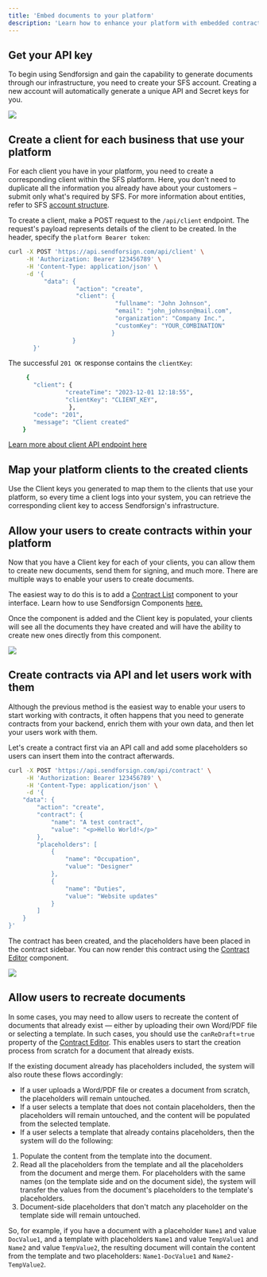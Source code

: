 ```yaml
---
title: 'Embed documents to your platform'
description: 'Learn how to enhance your platform with embedded contracts.'
---
```


## Get your API key

To begin using Sendforsign and gain the capability to generate documents through our infrastructure, 
you need to create your SFS account. Creating a new account will automatically generate a unique API and Secret keys for you.

<Frame caption="API key">
  <img src="/usecase/img/1.png" />
</Frame>

## Create a client for each business that use your platform

For each client you have in your platform, you need to create a corresponding client within the 
SFS platform. Here, you don't need to duplicate all the information you already have about your 
customers – submit only what's required by SFS. For more information about entities, refer to 
SFS [account structure](/api-reference/structure).

To create a client, make a POST request to the `/api/client` endpoint. 
The request's payload represents details of the client to be created. In the header, specify the `platform Bearer token`:

```bash cURL
curl -X POST 'https://api.sendforsign.com/api/client' \
     -H 'Authorization: Bearer 123456789' \
     -H 'Content-Type: application/json' \
     -d '{ 
		  "data": {
				   "action": "create",
				   "client": {
							  "fullname": "John Johnson",
							  "email": "john_johnson@mail.com",
							  "organization": "Company Inc.",
							  "customKey": "YOUR_COMBINATION"
						     }
				  }
       }'
```

The successful `201 OK` response contains the `clientKey`:

```bash JSON
     {
       "client": {
                "createTime": "2023-12-01 12:18:55",
                "clientKey": "CLIENT_KEY",
                 },
       "code": "201",
       "message": "Client created"
    }
```

[Learn more about client API endpoint here](/api-reference/client/create)

## Map your platform clients to the created clients

Use the Client keys you generated to map them to the clients that use your platform, 
so every time a client logs into your system, you can retrieve the corresponding client key 
to access Sendforsign's infrastructure.

## Allow your users to create contracts within your platform

Now that you have a Client key for each of your clients, you can allow them to create new documents, 
send them for signing, and much more. There are multiple ways to enable your users to create documents.

The easiest way to do this is to add a [Contract List](/sdk/components/contractlist) component to your interface. Learn how to use 
Sendforsign Components [here.](/sdk/introsdk)

Once the component is added and the Client key is populated, your clients will see all the documents they have 
created and will have the ability to create new ones directly from this component.

<Frame caption="Contract List">
  <img src="/sdk/img/list.png" />
</Frame>

## Create contracts via API and let users work with them

Although the previous method is the easiest way to enable your users to start working with contracts,
it often happens that you need to generate contracts from your backend, enrich them with your own data, and 
then let your users work with them.

Let's create a contract first via an API call and add some placeholders so users can 
insert them into the contract afterwards.


```bash cURL
curl -X POST 'https://api.sendforsign.com/api/contract' \
     -H 'Authorization: Bearer 123456789' \
     -H 'Content-Type: application/json' \
     -d '{
    "data": {
        "action": "create",
        "contract": {
            "name": "A test contract",
            "value": "<p>Hello World!</p>"
        },
        "placeholders": [
            {
                "name": "Occupation",
                "value": "Designer"
            },
            {
                "name": "Duties",
                "value": "Website updates"
            }
        ]
    }
}'
```

The contract has been created, and the placeholders have been placed in the contract sidebar.
You can now render this contract using the [Contract Editor](/sdk/components/contracteditor) component.

<Frame caption="Placeholders">
  <img src="/usecase/img/8.png" />
</Frame>

## Allow users to recreate documents

In some cases, you may need to allow users to recreate the content of documents that already exist — 
either by uploading their own Word/PDF file or selecting a template. 
In such cases, you should use the `canReDraft`=`true` property of the [Contract Editor](/sdk/components/contracteditor). 
This enables users to start the creation process from scratch for a document that already exists.

If the existing document already has placeholders included, the system will also route these flows accordingly:

- If a user uploads a Word/PDF file or creates a document from scratch, the placeholders will remain untouched.
- If a user selects a template that does not contain placeholders, then the placeholders will remain untouched, 
and the content will be populated from the selected template.
- If a user selects a template that already contains placeholders, then the system will do the following:
1. Populate the content from the template into the document.
2. Read all the placeholders from the template and all the placeholders from the document and merge them. For 
placeholders with the same names (on the template side and on the document side), the system will transfer the 
values from the document's placeholders to the template's placeholders.
3. Document-side placeholders that don't match any placeholder on the template side will remain untouched.


So, for example, if you have a document with a placeholder `Name1` and value `DocValue1`, and a template with placeholders 
`Name1` and value `TempValue1` and `Name2` and value `TempValue2`, the resulting document will contain the content from the template and 
two placeholders: `Name1-DocValue1` and `Name2-TempValue2`.

